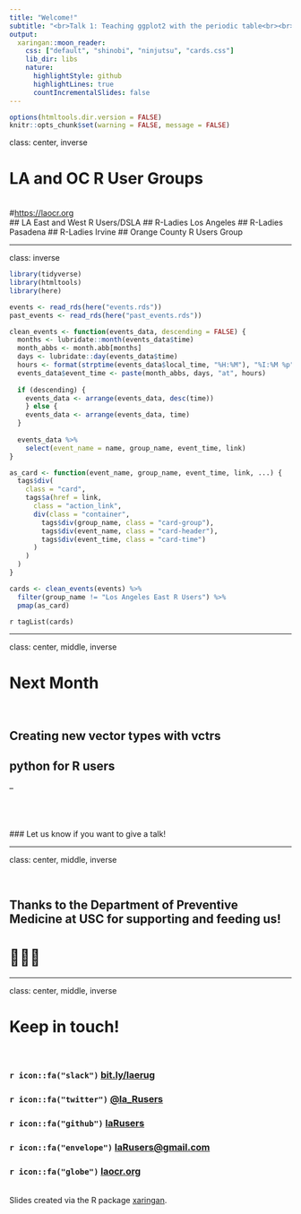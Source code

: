 ```yaml
---
title: "Welcome!"
subtitle: "<br>Talk 1: Teaching ggplot2 with the periodic table<br><br>Talk 2: The YAML problem: intro to ymlthis"
output:
  xaringan::moon_reader:
    css: ["default", "shinobi", "ninjutsu", "cards.css"]
    lib_dir: libs
    nature:
      highlightStyle: github
      highlightLines: true
      countIncrementalSlides: false
---
```


```r
options(htmltools.dir.version = FALSE)
knitr::opts_chunk$set(warning = FALSE, message = FALSE)
```

class: center, inverse

# LA and OC R User Groups
<br>
#[https://laocr.org](https://laocr.org)
<br>
## LA East and West R Users/DSLA
## R-Ladies Los Angeles
## R-Ladies Pasadena
## R-Ladies Irvine
## Orange County R Users Group

---

class: inverse

```r
library(tidyverse)
library(htmltools)
library(here)

events <- read_rds(here("events.rds"))
past_events <- read_rds(here("past_events.rds"))

clean_events <- function(events_data, descending = FALSE) {
  months <- lubridate::month(events_data$time)
  month_abbs <- month.abb[months]
  days <- lubridate::day(events_data$time)
  hours <- format(strptime(events_data$local_time, "%H:%M"), "%I:%M %p")
  events_data$event_time <- paste(month_abbs, days, "at", hours)
  
  if (descending) {
    events_data <- arrange(events_data, desc(time))
    } else {
    events_data <- arrange(events_data, time)
  }
  
  events_data %>% 
    select(event_name = name, group_name, event_time, link)
}

as_card <- function(event_name, group_name, event_time, link, ...) {
  tags$div(
    class = "card",
    tags$a(href = link,
      class = "action_link",
      div(class = "container",
        tags$div(group_name, class = "card-group"),
        tags$div(event_name, class = "card-header"),
        tags$div(event_time, class = "card-time")
      )
    )
  )
}
```

```r
cards <- clean_events(events) %>% 
  filter(group_name != "Los Angeles East R Users") %>% 
  pmap(as_card)
```

`r tagList(cards)`

---

class: center, middle, inverse

# Next Month

<br>

## Creating new vector types with vctrs
## python for R users


--

<br><br><br>
### Let us know if you want to give a talk!

---

class: center, middle, inverse

<br>

## Thanks to the Department of Preventive Medicine at USC for supporting and feeding us!
# 🍕🍕🍕

---

class: center, middle, inverse

# Keep in touch! 
<br>

### `r icon::fa("slack")` [bit.ly/laerug](http://bit.ly/laerug)
### `r icon::fa("twitter")` [@la_Rusers](https://twitter.com/laeRusers)
### `r icon::fa("github")` [laRusers](https://github.com/laeRusers/)
### `r icon::fa("envelope")` [laRusers@gmail.com](mailto:laerug@gmail.com)
### `r icon::fa("globe")` [laocr.org](https://lacor.org)

<br>
Slides created via the R package [xaringan](https://github.com/yihui/xaringan).
